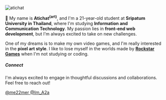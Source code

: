 
<div className="relative w-full h-full my-8 pt-6 overflow-hidden rounded-xl border shadow-md">
  <Image
    src={Profile}
    width={222}
    height={0}
    alt="atichat"
    quality={100}
    className="duration-500 object-contain w-auto h-auto"
    placeholder="blur"
  />
  <Snow />
</div>

👋 My name is **Atichat<sup><strong>(art)</strong></sup>**, and I&apos;m a 21-year-old student at **Sripatum University in Thailand**, where I&apos;m studying **Information and Communication Technology**. My passion lies in **front-end web development**, but I&apos;m always excited to take on new challenges.

One of my dreams is to make my own video games, and I'm really interested in the **pixel art style**. I like to lose myself in the worlds made by **[Rockstar Games](https://www.rockstargames.com/)** when I&apos;m not studying or coding.

##### Connect

I&apos;m always excited to engage in thoughtful discussions and collaborations. Feel free to reach out!

<div className="flex flex-wrap gap-4">
    <a
      href="https://github.com/me22mer"
      target="_blank"
      rel="noopener noreferrer"
      className="flex items-center text-sm gap-2 px-4 py-2 border rounded-lg hover:bg-gray-100"
    >
      <GithubIcon size={16} />
      <span>@me22mer</span>
    </a>
    <a
      href="https://x.com/lm_A2a"
      target="_blank"
      rel="noopener noreferrer"
      aria-label="X"
      className="flex items-center text-sm gap-2 px-4 py-2 border rounded-lg hover:bg-gray-100"
    >
      <TwitterIcon size={16} />
      <span>@Im_A2a</span>
    </a>
</div>

&nbsp;
